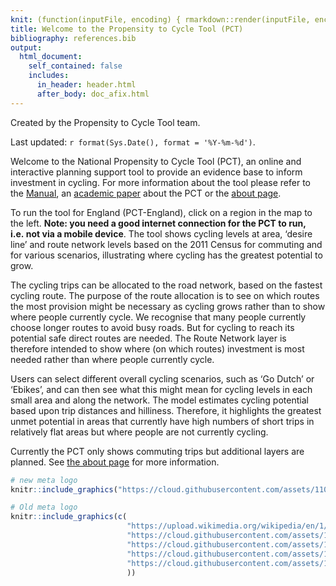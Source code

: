 ```yaml
---
knit: (function(inputFile, encoding) { rmarkdown::render(inputFile, encoding = encoding, output_file = file.path(dirname(inputFile), '../regions_www/index.html')) })
title: Welcome to the Propensity to Cycle Tool (PCT)
bibliography: references.bib
output:
  html_document:
    self_contained: false
    includes:
      in_header: header.html
      after_body: doc_afix.html
---
```


<!--Don't edit this file directly. Edit the .Rmd version which compiles into index.html:
https://github.com/npct/pct-shiny/blob/master/static/index.Rmd -->

Created by the Propensity to Cycle Tool team.

Last updated: `r format(Sys.Date(), format = '%Y-%m-%d')`.

Welcome to the National Propensity to Cycle Tool (PCT), an online and interactive planning support tool to provide an evidence base to inform investment in cycling. For more information about the tool please refer to the [Manual](http://pct.bike/manual.html), an [academic paper](http://arxiv.org/abs/1509.04425) about the PCT or the [about page](http://pct.bike/about.html).

To run the tool for England (PCT-England), click on a region in the map to the left. **Note: you need a good internet connection for the PCT to run, i.e. not via a mobile device**.
The tool shows cycling levels at area, 'desire line' and route network levels based on the 2011 Census for commuting and for various scenarios, illustrating where cycling has the greatest potential to grow.

The cycling trips can be allocated to the road network, based on the fastest cycling route. The purpose of the route allocation is to see on which routes the most provision might be necessary as cycling grows rather than to show where people currently cycle. We recognise that many people currently choose longer routes to avoid busy roads. But for cycling to reach its potential safe direct routes are needed. The Route Network layer is therefore intended to show where (on which routes) investment is most needed rather than where people currently cycle.

Users can select different overall cycling scenarios, such as ‘Go Dutch’ or ‘Ebikes’, and can then see what this might mean for cycling levels in each small area and along the network. The model estimates cycling potential based upon trip distances and hilliness. Therefore, it highlights the greatest unmet potential in areas that currently have high numbers of short trips in relatively flat areas but where people are not currently cycling.

Currently the PCT only shows commuting trips but additional layers are planned.  See [the about page](about.html) for more information.

```r
# new meta logo
knitr::include_graphics("https://cloud.githubusercontent.com/assets/11028720/15325024/d5e38f7c-1c40-11e6-9dd3-4567edaba8d5.png")
```


```r
# Old meta logo
knitr::include_graphics(c(
                          "https://upload.wikimedia.org/wikipedia/en/1/11/Department_for_Transport.svg",
                          "https://cloud.githubusercontent.com/assets/11028720/15267746/2f8358a4-19c2-11e6-9f3e-d6d994fe9e93.jpg",
                          "https://cloud.githubusercontent.com/assets/11028720/15267745/2f827c2c-19c2-11e6-8d17-16f8e28c801a.png",
                          "https://cloud.githubusercontent.com/assets/11818218/15267757/5596f0f0-19c2-11e6-95d8-f39d2c4cc6e7.jpg",
                          "https://cloud.githubusercontent.com/assets/11028720/15267747/2f84df30-19c2-11e6-9bc4-e600b9a3220f.png"
                          ))
```

